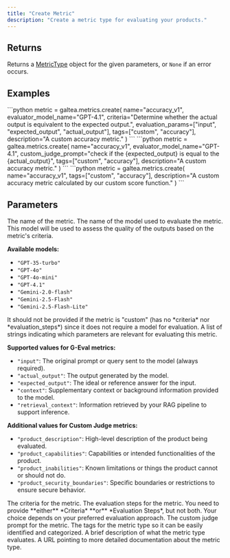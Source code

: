 ```yaml
---
title: "Create Metric"
description: "Create a metric type for evaluating your products."
---
```


## Returns

Returns a [MetricType](/concepts/metric-type) object for the given parameters, or `None` if an error occurs.

## Examples

<Tabs>
  <Tab title="Geval">
    ```python
    metric = galtea.metrics.create(
        name="accuracy_v1",
        evaluator_model_name="GPT-4.1",
        criteria="Determine whether the actual output is equivalent to the expected output.",
        evaluation_params=["input", "expected_output", "actual_output"],
        tags=["custom", "accuracy"],
        description="A custom accuracy metric."
    )
    ```
  </Tab>
  <Tab title="Custom Judge">
    ```python
    metric = galtea.metrics.create(
        name="accuracy_v1",
        evaluator_model_name="GPT-4.1",
        custom_judge_prompt="check if the {expected_output} is equal to the {actual_output}",
        tags=["custom", "accuracy"],
        description="A custom accuracy metric."
    )
    ```
  </Tab>
  <Tab title="Custom Score">
    ```python
    metric = galtea.metrics.create(
        name="accuracy_v1",
        tags=["custom", "accuracy"],
        description="A custom accuracy metric calculated by our custom score function."
    )
    ```
  </Tab>
</Tabs>

## Parameters
<ResponseField name="name" type="string" required>
  The name of the metric.
</ResponseField>
<ResponseField name="evaluator_model_name" type="string" optional>
  The name of the model used to evaluate the metric. This model will be used to assess the quality of the outputs based on the metric's criteria. 
  
  **Available models:**
  - `"GPT-35-turbo"`
  - `"GPT-4o"`
  - `"GPT-4o-mini"`
  - `"GPT-4.1"`
  - `"Gemini-2.0-flash"`
  - `"Gemini-2.5-Flash"`
  - `"Gemini-2.5-Flash-Lite"`
  
  <Note>
    It should not be provided if the metric is "custom" (has no *criteria* nor *evaluation_steps*) since it does not require a model for evaluation.
  </Note>
</ResponseField>
<ResponseField name="evaluation_params" type="list[string]" optional>
  A list of strings indicating which parameters are relevant for evaluating this metric.

  **Supported values for G-Eval metrics:**
  - `"input"`: The original prompt or query sent to the model (always required).
  - `"actual_output"`: The output generated by the model.
  - `"expected_output"`: The ideal or reference answer for the input.
  - `"context"`: Supplementary context or background information provided to the model.
  - `"retrieval_context"`: Information retrieved by your RAG pipeline to support inference.

  **Additional values for Custom Judge metrics:**
  - `"product_description"`: High-level description of the product being evaluated.
  - `"product_capabilities"`: Capabilities or intended functionalities of the product.
  - `"product_inabilities"`: Known limitations or things the product cannot or should not do.
  - `"product_security_boundaries"`: Specific boundaries or restrictions to ensure secure behavior.
</ResponseField>
<ResponseField name="criteria" type="string" required="conditional">
  The criteria for the metric.
</ResponseField>
<ResponseField name="evaluation_steps" type="list[string]" required="conditional">
  The evaluation steps for the metric.
  <Note>
    You need to provide **either** *Criteria* **or** *Evaluation Steps*, but not both. Your choice depends on your preferred evaluation approach.
  </Note>
</ResponseField>
<ResponseField name="custom_judge_prompt" type="string" optional>
  The custom judge prompt for the metric.
</ResponseField>
<ResponseField name="tags" type="list[string]" optional>
  The tags for the metric type so it can be easily identified and categorized.
</ResponseField>
<ResponseField name="description" type="string" optional>
  A brief description of what the metric type evaluates.
</ResponseField>
<ResponseField name="documentation_url" type="string" optional>
  A URL pointing to more detailed documentation about the metric type.
</ResponseField>
